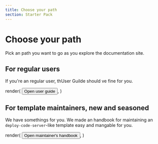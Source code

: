 ```yaml
---
title: Choose your path
section: Starter Pack
---
```



# Choose your path

Pick an path you want to go as you explore the documentation site.

## For regular users

If you're an regular user, thUser Guilde should ve fine for you.

render(
  <Button as={Link} to="/user-guide/">
    Open user guide
  </Button>,
)

## For template maintainers, new and seasoned

We have somethings for you. We made an handbook for maintaining an `deploy-code-server`-like template easy and mangable for you.

render(
  <Button as={Link} to="/maintainer-docs/">
    Open maintainer's handbook
  </Button>,
)
